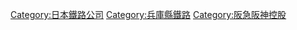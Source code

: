 {{Commonscat|Kobe Electric Railway}}
{{catmore}}
{{DEFAULTSORT:Kobe Electric Railway}}
[[Category:日本鐵路公司|Category:日本鐵路公司]]
[[Category:兵庫縣鐵路|Category:兵庫縣鐵路]]
[[Category:阪急阪神控股|Category:阪急阪神控股]]